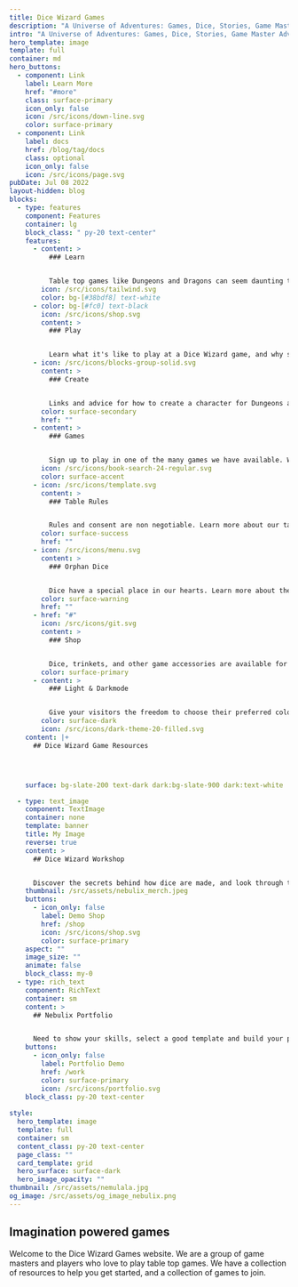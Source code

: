 ```yaml
---
title: Dice Wizard Games
description: "A Universe of Adventures: Games, Dice, Stories, Game Master Advice, and Beyond"
intro: "A Universe of Adventures: Games, Dice, Stories, Game Master Advice, and Beyond"
hero_template: image
template: full
container: md
hero_buttons:
  - component: Link
    label: Learn More
    href: "#more"
    class: surface-primary
    icon_only: false
    icon: /src/icons/down-line.svg
    color: surface-primary
  - component: Link
    label: docs
    href: /blog/tag/docs
    class: optional
    icon_only: false
    icon: /src/icons/page.svg
pubDate: Jul 08 2022
layout-hidden: blog
blocks:
  - type: features
    component: Features
    container: lg
    block_class: " py-20 text-center"
    features:
      - content: >
          ### Learn


          Table top games like Dungeons and Dragons can seem daunting to new players. We have a collection of resources to help you get started.
        icon: /src/icons/tailwind.svg
        color: bg-[#38bdf8] text-white
      - color: bg-[#fc0] text-black
        icon: /src/icons/shop.svg
        content: >
          ### Play


          Learn what it's like to play at a Dice Wizard game, and why so many people keep coming back for more
      - icon: /src/icons/blocks-group-solid.svg
        content: >
          ### Create


          Links and advice for how to create a character for Dungeons and Dragons, Pathfinder, and other table top games.
        color: surface-secondary
        href: ""
      - content: >
          ### Games


          Sign up to play in one of the many games we have available. We have games for all experience levels. 
        icon: /src/icons/book-search-24-regular.svg
        color: surface-accent
      - icon: /src/icons/template.svg
        content: >
          ### Table Rules


          Rules and consent are non negotiable. Learn more about our table rules and how we keep our games safe and fun for everyone.
        color: surface-success
        href: ""
      - icon: /src/icons/menu.svg
        content: >
          ### Orphan Dice


          Dice have a special place in our hearts. Learn more about the dice we have available and how to adopt your own set, and how to care for them.
        color: surface-warning
        href: ""
      - href: "#"
        icon: /src/icons/git.svg
        content: >
          ### Shop


          Dice, trinkets, and other game accessories are available for purchase.
        color: surface-primary
      - content: >
          ### Light & Darkmode


          Give your visitors the freedom to choose their preferred color scheme, ensuring a personalized browsing experience.
        color: surface-dark
        icon: /src/icons/dark-theme-20-filled.svg
    content: |+
      ## Dice Wizard Game Resources




    surface: bg-slate-200 text-dark dark:bg-slate-900 dark:text-white

  - type: text_image
    component: TextImage
    container: none
    template: banner
    title: My Image
    reverse: true
    content: >
      ## Dice Wizard Workshop


      Discover the secrets behind how dice are made, and look through the orphan dice looking for adoption.
    thumbnail: /src/assets/nebulix_merch.jpeg
    buttons:
      - icon_only: false
        label: Demo Shop
        href: /shop
        icon: /src/icons/shop.svg
        color: surface-primary
    aspect: ""
    image_size: ""
    animate: false
    block_class: my-0
  - type: rich_text
    component: RichText
    container: sm
    content: >
      ## Nebulix Portfolio


      Need to show your skills, select a good template and build your portfolio with nebulix.
    buttons:
      - icon_only: false
        label: Portfolio Demo
        href: /work
        color: surface-primary
        icon: /src/icons/portfolio.svg
    block_class: py-20 text-center
 
style:
  hero_template: image
  template: full
  container: sm
  content_class: py-20 text-center
  page_class: ""
  card_template: grid
  hero_surface: surface-dark
  hero_image_opacity: ""
thumbnail: /src/assets/nemulala.jpg
og_image: /src/assets/og_image_nebulix.png
---
```


## Imagination powered games

Welcome to the Dice Wizard Games website. We are a group of game masters and players who love to play table top games. We have a collection of resources to help you get started, and a collection of games to join.
